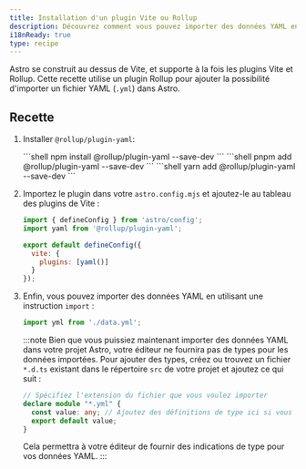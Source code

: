 ```yaml
---
title: Installation d'un plugin Vite ou Rollup
description: Découvrez comment vous pouvez importer des données YAML en ajoutant un plugin Rollup à votre projet.
i18nReady: true
type: recipe
---
```



Astro se construit au dessus de Vite, et supporte à la fois les plugins Vite et Rollup. Cette recette utilise un plugin Rollup pour ajouter la possibilité d'importer un fichier YAML (`.yml`) dans Astro.

## Recette

1. Installer `@rollup/plugin-yaml`:

    <PackageManagerTabs>
        <Fragment slot="npm">
        ```shell
        npm install @rollup/plugin-yaml --save-dev
        ```
        </Fragment>
        <Fragment slot="pnpm">
        ```shell
        pnpm add @rollup/plugin-yaml --save-dev
        ```
        </Fragment>
        <Fragment slot="yarn">
        ```shell
        yarn add @rollup/plugin-yaml --save-dev
        ```
        </Fragment>
    </PackageManagerTabs>

2. Importez le plugin dans votre `astro.config.mjs` et ajoutez-le au tableau des plugins de Vite :

    ```js title="astro.config.mjs" ins={2,5-7}
    import { defineConfig } from 'astro/config';
    import yaml from '@rollup/plugin-yaml';

    export default defineConfig({
      vite: {
        plugins: [yaml()]
      }
    });
    ```


3. Enfin, vous pouvez importer des données YAML en utilisant une instruction `import` :

    ```js
    import yml from './data.yml';
    ```

    :::note
    Bien que vous puissiez maintenant importer des données YAML dans votre projet Astro, votre éditeur ne fournira pas de types pour les données importées. Pour ajouter des types, créez ou trouvez un fichier `*.d.ts` existant dans le répertoire `src` de votre projet et ajoutez ce qui suit :
    ```ts title="src/files.d.ts"
    // Spécifiez l'extension du fichier que vous voulez importer
    declare module "*.yml" {
      const value: any; // Ajoutez des définitions de type ici si vous le souhaitez
      export default value;
    }
    ```
    Cela permettra à votre éditeur de fournir des indications de type pour vos données YAML.
    :::

